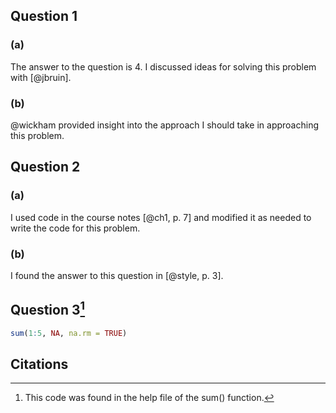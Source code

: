 ## Question 1 {.tabset .tabset-fade .tabset-pills}

### (a)

The answer to the question is 4. I discussed ideas for solving this problem with [@jbruin].

### (b)

@wickham provided insight into the approach I should take in approaching this problem.

## Question 2 {.tabset .tabset-fade .tabset-pills}

### (a)

I used code in the course notes [@ch1, p. 7] and modified it as needed to write the code for this problem.

### (b)

I found the answer to this question in [@style, p. 3].

## Question 3^[This code was found in the help file of the sum() function.] {.tabset .tabset-fade .tabset-pills}

```r
sum(1:5, NA, na.rm = TRUE)
```

## Citations
